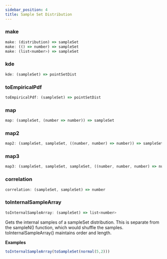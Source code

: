 ```yaml
---
sidebar_position: 4
title: Sample Set Distribution
---
```


### make
```javascript
make: (distribution) => sampleSet
make: (() => number) => sampleSet
make: (list<number>) => sampleSet
```



### kde
```javascript
kde: (sampleSet) => pointSetDist
```



### toEmpiricalPdf
```javascript
toEmpiricalPdf: (sampleSet) => pointSetDist
```



### map
```javascript
map: (sampleSet, (number => number)) => sampleSet
```



### map2
```javascript
map2: (sampleSet, sampleSet, ((number, number) => number)) => sampleSet
```



### map3
```javascript
map3: (sampleSet, sampleSet, sampleSet, ((number, number, number) => number)) => sampleSet
```



### correlation
```javascript
correlation: (sampleSet, sampleSet) => number
```



### toInternalSampleArray
```javascript
toInternalSampleArray: (sampleSet) => list<number>
```
Gets the internal samples of a sampleSet distribution. This is separate from the sampleN() function, which would shuffle the samples. toInternalSampleArray() maintains order and length.


**Examples**
```javascript
toInternalSampleArray(toSampleSet(normal(5,2)))
```